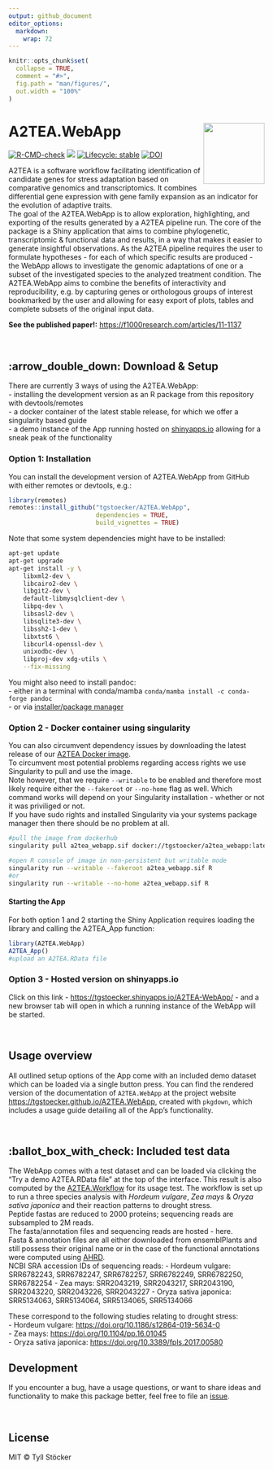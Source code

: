 ```yaml
---
output: github_document
editor_options: 
  markdown: 
    wrap: 72
---
```


<!-- <img src="man/figures/logo.png" align="right" alt="" width="120" /> -->

<!-- README.md is generated from README.Rmd. Please edit that file -->

```r
knitr::opts_chunk$set(
  collapse = TRUE,
  comment = "#>",
  fig.path = "man/figures/",
  out.width = "100%"
)
```

# A2TEA.WebApp <img src="man/figures/logo.png" align="right" alt="" width="120" />

<!-- badges: start -->

[![R-CMD-check](https://github.com/tgstoecker/A2TEA.WebApp/actions/workflows/R-CMD-check.yaml/badge.svg)](https://github.com/tgstoecker/A2TEA.WebApp/actions/workflows/R-CMD-check.yaml)
[![](https://img.shields.io/github/last-commit/tgstoecker/A2TEA.WebApp.svg)](https://github.com/tgstoecker/A2TEA.WebApp/commits/master)
[![Lifecycle:
stable](https://img.shields.io/badge/lifecycle-stable-brightgreen.svg)](https://www.tidyverse.org/lifecycle/#stable)
[![DOI](https://zenodo.org/badge/525064928.svg)](https://zenodo.org/badge/latestdoi/525064928)



<!-- badges: end -->

A2TEA is a software workflow facilitating identification of candidate
genes for stress adaptation based on comparative genomics and
transcriptomics. It combines differential gene expression with gene
family expansion as an indicator for the evolution of adaptive traits.\
The goal of the A2TEA.WebApp is to allow exploration, highlighting, and
exporting of the results generated by a A2TEA pipeline run. The core of
the package is a Shiny application that aims to combine phylogenetic,
transcriptomic & functional data and results, in a way that makes it
easier to generate insightful observations. As the A2TEA pipeline
requires the user to formulate hypotheses - for each of which specific
results are produced - the WebApp allows to investigate the genomic
adaptations of one or a subset of the investigated species to the
analyzed treatment condition. The A2TEA.WebApp aims to combine the
benefits of interactivity and reproducibility, e.g. by capturing genes
or orthologous groups of interest bookmarked by the user and allowing
for easy export of plots, tables and complete subsets of the original
input data.

**See the published paper!:** [https://f1000research.com/articles/11-1137](https://f1000research.com/articles/11-1137)

<br>

## :arrow_double_down: Download & Setup

There are currently 3 ways of using the A2TEA.WebApp:\
- installing the development version as an R package from this
repository with devtools/remotes\
- a docker container of the latest stable release, for which we offer a
singularity based guide\
- a demo instance of the App running hosted on
[shinyapps.io](https://www.shinyapps.io/) allowing for a sneak peak of
the functionality

### Option 1: Installation

You can install the development version of A2TEA.WebApp from GitHub with
either remotes or devtools, e.g.:

```r
library(remotes)
remotes::install_github("tgstoecker/A2TEA.WebApp", 
                        dependencies = TRUE, 
                        build_vignettes = TRUE)
```

Note that some system dependencies might have to be installed:

```bash
apt-get update
apt-get upgrade
apt-get install -y \
    libxml2-dev \
    libcairo2-dev \
    libgit2-dev \
    default-libmysqlclient-dev \
    libpq-dev \
    libsasl2-dev \
    libsqlite3-dev \
    libssh2-1-dev \
    libxtst6 \
    libcurl4-openssl-dev \
    unixodbc-dev \
    libproj-dev xdg-utils \
    --fix-missing
```
You might also need to install pandoc:  
- either in a terminal with conda/mamba `conda/mamba install -c conda-forge pandoc`  
- or via [installer/package manager](https://pandoc.org/installing.html)  


### Option 2 - Docker container using singularity

You can also circumvent dependency issues by downloading the latest
release of our [A2TEA Docker
image](https://hub.docker.com/repository/docker/tgstoecker/a2tea_webapp).\
To circumvent most potential problems regarding access rights we use
Singularity to pull and use the image.\
Note however, that we require `--writable` to be enabled and therefore
most likely require either the `--fakeroot` or `--no-home` flag as well.
Which command works will depend on your Singularity installation -
whether or not it was priviliged or not.\
If you have sudo rights and installed Singularity via your systems
package manager then there should be no problem at all.

```bash
#pull the image from dockerhub
singularity pull a2tea_webapp.sif docker://tgstoecker/a2tea_webapp:latest

#open R console of image in non-persistent but writable mode
singularity run --writable --fakeroot a2tea_webapp.sif R
#or
singularity run --writable --no-home a2tea_webapp.sif R
```

#### Starting the App

For both option 1 and 2 starting the Shiny Application requires loading
the library and calling the A2TEA_App function:

```r
library(A2TEA.WebApp)
A2TEA_App()
#upload an A2TEA.RData file
```

### Option 3 - Hosted version on shinyapps.io

Click on this link - <https://tgstoecker.shinyapps.io/A2TEA-WebApp/> -
and a new browser tab will open in which a running instance of the
WebApp will be started.

<br>

## Usage overview

All outlined setup options of the App come with an included demo dataset
which can be loaded via a single button press. You can find the rendered
version of the documentation of `A2TEA.WebApp` at the project website
<https://tgstoecker.github.io/A2TEA.WebApp>, created with `pkgdown`,
which includes a usage guide detailing all of the App's functionality.

<br>

## :ballot_box_with_check: Included test data

The WebApp comes with a test dataset and can be loaded via clicking the
"Try a demo A2TEA.RData file" at the top of the interface. This result
is also computed by the
[A2TEA.Workflow](https://github.com/tgstoecker/A2TEA.Workflow) for its
usage test. The workflow is set up to run a three species analysis with
*Hordeum vulgare*, *Zea mays* & *Oryza sativa japonica* and their
reaction patterns to drought stress.\
Peptide fastas are reduced to 2000 proteins; sequencing reads are
subsampled to 2M reads.\
The fasta/annotation files and sequencing reads are hosted - here.\
Fasta & annotation files are all either downloaded from ensemblPlants
and still possess their original name or in the case of the functional
annotations were computed using
[AHRD](https://github.com/groupschoof/AHRD).\
NCBI SRA accession IDs of sequencing reads: - Hordeum vulgare:
SRR6782243, SRR6782247, SRR6782257, SRR6782249, SRR6782250, SRR6782254 -
Zea mays: SRR2043219, SRR2043217, SRR2043190, SRR2043220, SRR2043226,
SRR2043227 - Oryza sativa japonica: SRR5134063, SRR5134064, SRR5134065,
SRR5134066

These correspond to the following studies relating to drought stress:\
- Hordeum vulgare: <https://doi.org/10.1186/s12864-019-5634-0>\
- Zea mays: <https://doi.org/10.1104/pp.16.01045>\
- Oryza sativa japonica: <https://doi.org/10.3389/fpls.2017.00580>

## Development

If you encounter a bug, have a usage questions, or want to share ideas
and functionality to make this package better, feel free to file an
[issue](https://github.com/tgstoecker/A2TEA.WebApp/issues).

<br>

## License

MIT © Tyll Stöcker
